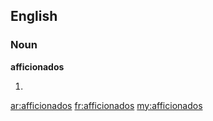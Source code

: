 ==English==

===Noun===
'''afficionados'''

# {{plural of|[[afficionado]]}}

[[ar:afficionados]]
[[fr:afficionados]]
[[my:afficionados]]